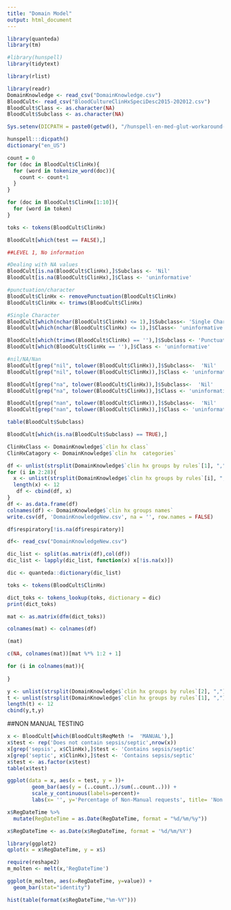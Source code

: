 ```yaml
---
title: "Domain Model"
output: html_document
---
```


```r
library(quanteda)
library(tm)

#library(hunspell)
library(tidytext)

library(rlist)
```



```r
library(readr)
DomainKnowledge <- read_csv("DomainKnowledge.csv")
BloodCult<- read_csv("BloodCultureClinHxSpeciDesc2015-202012.csv")
BloodCult$Class <- as.character(NA)
BloodCult$Subclass <- as.character(NA)
```

```r
Sys.setenv(DICPATH = paste0(getwd(), "/hunspell-en-med-glut-workaround-master/"))
```

```r
hunspell:::dicpath()
dictionary("en_US")
```






```r
count = 0
for (doc in BloodCult$ClinHx){
  for (word in tokenize_word(doc)){
    count <- count+1
  }
}
```


```r
for (doc in BloodCult$ClinHx[1:10]){
  for (word in token)
}

```


```r
toks <- tokens(BloodCult$ClinHx)
```


```r
BloodCult[which(test == FALSE),]
```





```r
##LEVEL 1, No information

#Dealing with NA values
BloodCult[is.na(BloodCult$ClinHx),]$Subclass <- 'Nil'
BloodCult[is.na(BloodCult$ClinHx),]$Class <- 'uninformative'

#punctuation/character
BloodCult$ClinHx <- removePunctuation(BloodCult$ClinHx)
BloodCult$ClinHx <- trimws(BloodCult$ClinHx)

#Single Character
BloodCult[which(nchar(BloodCult$ClinHx) <= 1),]$Subclass<- 'Single Character'
BloodCult[which(nchar(BloodCult$ClinHx) <= 1),]$Class<- 'uninformative'

BloodCult[which(trimws(BloodCult$ClinHx) == ''),]$Subclass <- 'Punctuation'
BloodCult[which(BloodCult$ClinHx == ''),]$Class <- 'uninformative'

#nil/NA/Nan
BloodCult[grep("nil", tolower(BloodCult$ClinHx)),]$Subclass<-  'Nil'
BloodCult[grep("nil", tolower(BloodCult$ClinHx)),]$Class <- 'uninformative'

BloodCult[grep("na", tolower(BloodCult$ClinHx)),]$Subclass<-  'Nil'
BloodCult[grep("na", tolower(BloodCult$ClinHx)),]$Class <- 'uninformative'

BloodCult[grep("nan", tolower(BloodCult$ClinHx)),]$Subclass<-  'Nil'
BloodCult[grep("nan", tolower(BloodCult$ClinHx)),]$Class <- 'uninformative'

```



```r
table(BloodCult$Subclass)
```


```r
BloodCult[which(is.na(BloodCult$Subclass) == TRUE),]
```





```r
ClinHxClass <- DomainKnowledge$`clin hx class`
ClinHxCatagory <- DomainKnowledge$`clin hx  categories`
```


```r
df <- unlist(strsplit(DomainKnowledge$`clin hx groups by rules`[1], ","))
for (i in 2:28){
  x <- unlist(strsplit(DomainKnowledge$`clin hx groups by rules`[i], ","))
  length(x) <- 12
   df <- cbind(df, x)
}
df <- as.data.frame(df)
colnames(df) <- DomainKnowledge$`clin hx groups names`
write.csv(df, 'DomainKnowledgeNew.csv', na = '', row.names = FALSE)
```

```r
df$respiratory[!is.na(df$respiratory)]
```

```r
df<- read_csv("DomainKnowledgeNew.csv")
```


```r
dic_list <- split(as.matrix(df),col(df))
dic_list <- lapply(dic_list, function(x) x[!is.na(x)])
```


```r
dic <- quanteda::dictionary(dic_list)
```


```r
toks <- tokens(BloodCult$ClinHx)
```

```r
dict_toks <- tokens_lookup(toks, dictionary = dic)
print(dict_toks)
```


```r
mat <- as.matrix(dfm(dict_toks))
```

```r
colnames(mat) <- colnames(df)
```

```r
(mat)
```



```r
c(NA, colnames(mat))[mat %*% 1:2 + 1]
```


```r
for (i in colnames(mat)){
  
}
```

```r

y <- unlist(strsplit(DomainKnowledge$`clin hx groups by rules`[2], ","))
t <- unlist(strsplit(DomainKnowledge$`clin hx groups by rules`[1], ","))
length(t) <- 12
cbind(y,t,y)
```


##NON MANUAL TESTING


```r
x <- BloodCult[which(BloodCult$ReqMeth !=  'MANUAL'),]
x$test <- rep('Does not contain sepsis/septic',nrow(x))
x[grep('sepsis', x$ClinHx),]$test <- 'Contains sepsis/septic'
x[grep('septic', x$ClinHx),]$test <- 'Contains sepsis/septic'
x$test <- as.factor(x$test)
table(x$test)
```


```r
ggplot(data = x, aes(x = test, y = ))+  
        geom_bar(aes(y = (..count..)/sum(..count..))) + 
        scale_y_continuous(labels=percent)+
        labs(x= '', y='Percentage of Non-Manual requests', title= 'Non Manual Requests')
```



```r
x$RegDateTime %>%
  mutate(RegDateTime = as.Date(RegDateTime, format = "%d/%m/%y"))
```


```r
x$RegDateTime <- as.Date(x$RegDateTime, format = '%d/%m/%Y')
```

```r
library(ggplot2)
qplot(x = x$RegDateTime, y = x$)
```


```r
require(reshape2)
m_molten <- melt(x,'RegDateTime')
```

```r
ggplot(m_molten, aes(x=RegDateTime, y=value)) + 
  geom_bar(stat="identity")
```

```r
hist(table(format(x$RegDateTime,"%m-%Y")))
```

```r

```

